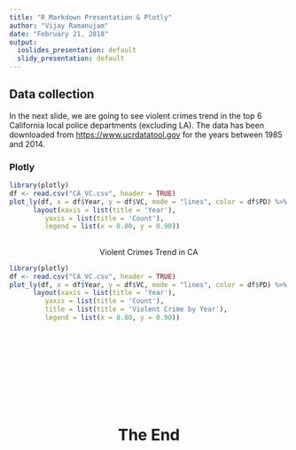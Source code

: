 ```yaml
---
title: "R Markdown Presentation & Plotly"
author: "Vijay Ramanujam"
date: "February 21, 2018"
output:
  ioslides_presentation: default
  slidy_presentation: default
---
```



## Data collection

In the next slide, we are going to see violent crimes trend in the top 6 California local police departments (excluding LA). The data has been downloaded from <https://www.ucrdatatool.gov> for the years between 1985 and 2014.

### Plotly
```r
library(plotly)
df <- read.csv("CA_VC.csv", header = TRUE)
plot_ly(df, x = df$Year, y = df$VC, mode = "lines", color = df$PD) %>% 
      layout(xaxis = list(title = 'Year'),
         yaxis = list(title = 'Count'),
         legend = list(x = 0.80, y = 0.90))
```

##
<center>Violent Crimes Trend in CA</center>
```r
library(plotly)
df <- read.csv("CA_VC.csv", header = TRUE)
plot_ly(df, x = df$Year, y = df$VC, mode = "lines", color = df$PD) %>% 
      layout(xaxis = list(title = 'Year'),
         yaxis = list(title = 'Count'),
         title = list(title = 'Violent Crime by Year'),
         legend = list(x = 0.80, y = 0.90))
```


##
<br/><br/><br/><br/><br/><br/><br/>
<center><h1>The End</h1></center>
